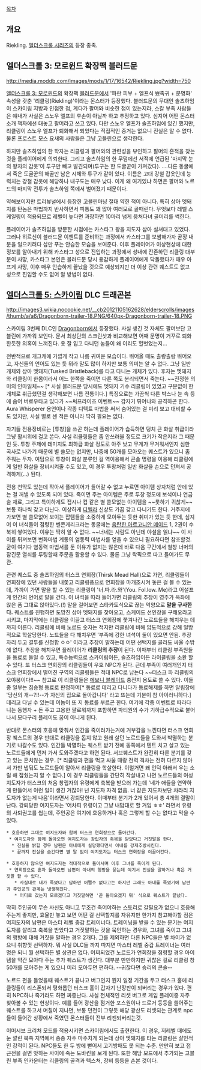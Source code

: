 [[목차]]

== 개요 ==
Riekling. [[엘더스크롤 시리즈]]의 등장 종족.

== 엘더스크롤 3: 모로윈드 확장팩 블러드문 ==

http://media.moddb.com/images/mods/1/17/16542/Riekling.jpg?width=750

[[엘더스크롤 3: 모로윈드]]의 확장팩 [[블러드문]]에서 '파란 피부 + 엘프식 뾰족귀 + 문명화' 속성을 갖춘 '리클링(Riekling)'이라는 몬스터가 등장했다. 블러드문의 무대인 솔츠하임이 스카이림 지방과 인접한 점, 게다가 팔머와 비슷한 점이 있는지라, 스칼 부족 사람들은 얘내가 사실은 스노우 엘프의 후손이 아닐까 하고 추정하고 있다. 심지어 어떤 몬스터 소개 책자에선 대놓고 팔머라고 쓰고 있다. 다만 스노우 엘프가 솔츠하임에 있긴 했지만, 리클링이 스노우 엘프가 퇴화해서 되었다는 직접적인 증거는 없으니 진실은 알 수 없다. 물론 프로스트 모스 요새의 사람들은 그냥 고블린으로 생각한다.

하지만 솔츠하임의 한 학자는 리클링과 팔머와의 관련성을 부인하고 팔머의 흔적을 찾는것을 플레이어에게 의뢰한다. 그리고 솔츠하임의 한 무덤에선 서적에 언급된 '마지막 눈의 왕자의 갑옷'이 투구만 빼고 발견되며(투구는 한 도굴꾼이 가져갔다). ....다른 동굴에서 죽은 도굴꾼의 해골만 남은 시체와 투구가 같이 있다. 이름은 고대 강철 갑옷인데 능력치는 강철 갑옷에 해당하나 내구도는 매우 낮다. 이게 왜 여기있냐 하면은 팔머와 노르드의 마지막 전투가 솔츠하임 쪽에서 벌어졌기 때문이다.

약해보이지만 트리뷰널에서 등장한 고블린마냥 절대 약한 적이 아니다. 특히 상아 멧돼지를 탄놈은 마법까지 반사하면서 피통도 꽤 많아 여러모로 골때린다. 무엇보다 레벨 스케일링이 적용되므로 레벨이 높다면 과장하면 10마리 넘게 뭉쳐다녀 골머리를 썩힌다.

플레이어가 솔츠하임을 방문한 시점에는 카스타그 왕을 지도자 삼아 설쳐대고 있었다. 그러나 히르신이 블러드문 이벤트를 준비하는 과정에서 카스타그를 보쌈해가자 곧장 내분을 일으키려다 삽만 푸는 안습한 모습을 보여준다. 이후 플레이어가 이상현상에 대한 정보를 알아내기 위해 카스타그 성으로 진입하는 과정에서 성내에 잔존하던 리클링 대부분이 사망, 카스타그 본인은 블러드문 당시 용감하게 플레이어에게 닥돌했다가 매우 아프게 사망, 이후 매우 안습하게 끝났을 것으로 예상되지만 더 이상 관련 퀘스트도 없고 성으로 진입할 수도 없어 알 방법이 없다.

== [[엘더스크롤 5: 스카이림]] DLC 드래곤본 ==
http://images3.wikia.nocookie.net/__cb20121105162628/elderscrolls/images/thumb/a/a6/Dragonborn-trailer-18.PNG/640px-Dragonborn-trailer-18.PNG

스카이림 3번째 DLC인 [[Dragonborn]]에서 등장했다. 사실 생긴 것 자체도 팔머보단 고블린에 가까워 보인다. 문서 최상단의 스크린샷과 비교해보면 어째 문명이 거꾸로 퇴화한듯한 의혹이 느껴진다. 옷 잘 입고 다니던 놈들이 왜 이리도 헐벗었는지...

전반적으로 개그캐에 가깝게 작고 나름 귀여운 모습이다. 뛰어올 때도 촐랑촐랑 뛰어오고, 자신들의 언어도 있는 듯 뭐라 말도 많이 하지만 보통 의미는 알 수 없다. 그냥 일반 개체와 상아 멧돼지(Tusked Bristleback)를 타고 다니는 개체가 있다. 후자는 멧돼지와 리클링이 한몸이라서 어느 한쪽을 죽이면 다른 쪽도 분리되면서 죽는다. ~~진정한 의미의 인마일체~~ [* 사실 블러드문 당시에도 멧돼지 기수 리클링이 있었고 구분없이 한 개체로 취급했던걸 생각해보면 나름 전통이다.] 특징으로는 가끔씩 다른 박스나 눈 속 등에 숨어 버로우타고 있다가 ~~써프라이즈 이벤트~~ 갑자기 튀어나와 공격하곤 한다. Aura Whisperer 용언이나 각종 디텍트 마법을 써서 숨어있는 걸 미리 보고 대비할 수도 있지만, 사실 별로 센 적은 아니라 딱히 필요는 없다.

자기들 전용장비로는 [투창]을 쓰곤 하는데 플레이어가 습득하면 덩치 큰 화살 취급이라 그냥 활시위에 걸고 쏜다. 사실 리클링들은 좀 안쓰러울 정도로 크기가 작은지라 그 때문인 듯. 투창 주제에 데미지도 최하급 화살 정도로 아주 낮고 무게가 무거워서인지 심한 곡사로 나가기 때문에 별 쓸모는 없지만, 나중에 50개를 모아오는 퀘스트가 있으니 좀 주워는 두자. 여담으로 투창이 화살 분류인 걸 역이용해서 콘솔 명령을 이용해 리클링에게 일반 화살을 장비시켜줄 수도 있고, 이 경우 투창처럼 일반 화살을 손으로 던져서 공격하게(...) 된다.

전용 천막도 있는데 작아서 플레이어가 들어갈 수 없고 누르면 아이템 상자처럼 안에 있는 걸 꺼낼 수 있도록 되어 있다. 죽이면 주는 아이템은 주로 투창 정도에 보석이나 연금술 재료, 그리고 특이하게도 접시나 컵 같은 별 쓸모없는 아이템을 ~~룻하기 귀찮게~~ 보통 하나씩 갖고 다닌다. 이상하게 [[디벨라]] 신상도 가끔 갖고 다니기도 한다. 거주지에 가보면 별 쓸모없어 보이는 잡템들을 소중하게 모아두는 듯한 취미가 있는 듯 한데, 심지어 이 녀석들이 점령한 벤콘게리크라는 동굴에는 [[음란한 아르고니안 메이드]] 1, 2권이 수북히 쌓여있다. 이유는 딱히 알 수 없다. ~~너네는 사람도 아닌데 야설을 읽냐~~ 이 사이를 뒤져보면 변화마법 계통의 염동력 마법사를 얻을 수 있으니 필요하다면 참조할것. 굳이 여기다 염동력 마법서를 둔 이유가 없지는 않은데 바로 다음 구간에서 철창 너머의 잠긴문 열쇠를 루팅할때 주문을 활용할 수 있다. 물론 그냥 락픽으로 따고 들어가도 무관.

관련 퀘스트 중 솔츠하임의 터스크 연회장(Thirsk Mead Hall)으로 가면, 리클링들이 연회장에 있던 사람들을 내쫓고 리클링풍으로 연회장을 마개조시켜 놓은 걸 볼 수 있는데, 가까이 가면 말을 할 수 있는 리클링이 '너.따.라.와'(You. Fol.low. Me)라고 어설프게 인간의 언어로 말을 건다. 이 녀석을 따라 들어가면 리클링의 추장이 영주가 옥좌에 앉은 폼 그대로 앉아있다.(!) 말을 걸어보면 스타카토식으로 끊는 억양으로 '''말을 구사한다.''' 퀘스트를 진행하면  도망친 상아 멧돼지를 찾아오고, 스케이드 선인장을 구해오라고 시키고, 마지막에는 리클링을 이끌고 터스크 연회장에 쫓겨나간 노르드들을 해치우는 데까지 이른다. 리클링에 비해 노르드 숫자는 적지만 리클링에 비해 압도적으로 강해 일방적으로 학살당한다. 노드들을 다 해치우면 '부족에 강한 녀석이 둘이 있으면 안됨. 추장자리 두고 결투를 신청함 ㅇㅇ' 이라고 추장이 말하는데 어떤 선택지를 골라도 싸울 수밖에 없다. 추장을 해치우면 플레이어가 '''리클링의 추장'''이 된다. 이때부터 리클링 부족원들을 동료로 들일 수 있고, 특수능력으로 스카이림이든, 솔츠하임이든 라이클링을 소환 할 수 있다. 또 터스크 연회장의 리클링들이 우호 NPC가 된다. 근데 부족이 여러개인지 터스크 연회장에서 떨어진 구역의 리클링들은 적대 NPC로 남는다 ~~터스크 파 리클링의 오야붕이다!!~~ 참고로 이 리클링들은 [[에보니 블레이드]] 충전지 용도로 쓸 수 있다. 이들 중 일부는 짐승형 동료로 판정하여[* 동료로 데리고 다니다가 동료해제를 하면 알림창에 '당신의 개--?!!--가 자신의 집으로 돌아갑니다' 라고 뜨는데 기분이 참 아이러니하다.] 데리고 다닐 수 있는데 이놈이 또 지 동료를 부르곤 한다. 여기에 각종 이벤트로 따라다니는 동행자 + 돈 주고 고용한 팔로워까지 포함하면 파티원의 수가 기하급수적으로 불어나서 모다구리 플레이도 꿈이 아니게 된다.

반대로 몬스터의 호응에 맞춰서 인간을 죽이러가는거에 거부감을 느낀다면 터스크 연회장 퀘스트의 경우 반대로 리클링을 돕지 않고 원래 살던 노르드들을 도와서 박멸하는 분기로 나갈수도 있다. 인간들 박멸하는 퀘스트 받기 전에 동쪽에서 텐트 치고 살고 있는 노르드들에게 먼저 가서 도와주겠다고 하면 된다. 서브퀘스트가 완전히 다른 분기를 갖고 있는 흔치않는 경우. [* 리클링과 편을 먹고 싸울 때랑 전력 격차는 전혀 다르지 않아서 가만 냅둬도 노르드들이 알아서 리클링을 학살한다. 이럴거면 왜 언덕 아래서 우는 소릴 해 잡쉈는지 알 수 없다.] 이 경우 리클링들을 간단히 작살내고 나면 노르드들의 여성 지도자가 터스크의 처음 창립자의 유령에게 축복을 받으러 가는데 '네가 애들을 연약하게 만들어서 이런 일이 생긴 거잖아! 넌 지도자 자격 없음. 너 같은 지도자보단 차라리 지도자가 없는게 나음'이라면서 강퇴당한다. 이때부터 분기가 2개 있어서 총 4개의 결말이 난다. 강퇴당한 여지도자는 '어차피 유령이고 그냥 내맘대로 할 거임 ㅎㅎ' 라면서 유령의 사퇴권고를 씹는데, 주인공은 여기에 호응하거나 혹은 그렇게 할 수는 없다고 막을 수 있다.

 * 호응하면 그대로 여지도자와 함께 터스크 연회장으로 돌아간다.
  * 여지도자와 함께 돌아오면 여지도자는 창립자의 축복을 받았다고 거짓말을 한다.
   * 진실을 밝힐 경우 남편은 아내에게 실망했다면서 아내를 강제추방시킨다.
   * 끝까지 진실을 숨긴다면 별 탈 없이 여지도자는 터스크 연회장을 이끌어간다.

 * 호응하지 않으면 여지도자는 적대적으로 돌아서며 이후 그녀를 죽이게 된다.
  * 연회장으로 혼자 돌아오면 남편이 아내의 행방을 묻는데 여기서 진실을 말하거나 혹은 거짓말 할 수 있다.
    * 사실대로 내가 죽였다고 답하면 어쩔수 없다고는 하지만 그래도 아내를 죽였기에 남편과 주인공의 관계는 냉랭해진다.
    * 어디로 갔는지 모르겠다고 거짓말하면 '곧 돌아오겠지 뭐' 식으로 퀘스트가 끝났다.

딱히 주인공이 무슨 사신도 아니고 무조건 죽어야하는 스토리로 갈필요가 없으니 호응해주는게 좋지만, 효율만 놓고 보면 어떤 걸 선택할지를 자유지만 한가지 참고해야할 점은 여지도자의 남편은 마스터 레벨 중갑 트레이너다. 트레이닝을 받을 수 있는 분기는 여지도자를 살리고 축복을 받았다고 거짓말하는 것을 묵인하는 경우와, 그녀를 죽이고 그녀의 행방에 대해 거짓을 말하는 경우 2개다. 그를 제외하면 다른 NPC들은 별 차이가 없으니 취향껏 선택하자. 뭐 사실 DLC들 까지 따지면 마스터 레벨 중갑 트레이너는 여러 명은 되니 뭘 선택하든 별 상관은 없다. 어찌되었건 노르드가 연회장을 점령할 경우 아이템을 약간 모아다 주는 추가 퀘스트가 생긴다. 대부분 만만하지만 귀찮은 걸로 리클링 창 50개를 모아주는 게 있으니 미리 모아두면 편하다. --귀찮다면 승리의 콘솔--

노르드 편을 들었을때 퀘스트가 끝나고 버그인지 뭔지 일정 기간을 두고 터스크 홀에 리클링들이 리스폰되서 평화롭던 터스크 홀이 갑자기 난장판이 되버리는 경우가 있다. 괜히 NPC하나 죽기라도 하면 짜증난다. 사실 전체적인 리셋 버그로 게임 플레이중 자주 찾아볼 수 있는 현상이다. 예를 들어 광산을 점거한 포스원이나 드로거 등등을 쓸어주는 퀘스트를 하고서 며칠이 지나면, 보통 던전이 그렇듯 해당 광산도 리셋되는 관계로 npc들이 들어간 상황에서 죽였던 몬스터들이 전부 리젠되버리는것.

이머시브 크리처 모드를 적용시키면 스카이림에서도 출현한다. 이 경우, 저레벨 때에도 눈 깔린 북쪽 지역에서 종종 자주 마주치게 되는데 상아 멧돼지를 타는 리클링은 살인적인 강적이 된다. NPC들도 한 두 방에 뻗어서 고기방패도 못 되는 수준. 만만히 보고 접근전을 걸면 앗하는 사이에 죽는 도바킨을 보게 된다. 또한 해당 모드에서 추가되는 고블린 부족 인카운터는 리클링의 골격과 텍스쳐, 장비 등등을 손본 것이다.
